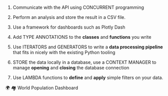 
1. Communicate with the API using CONCURRENT programming
2. Perform an analysis and store the result in a CSV file.
3. Use a framework for dashboards such as Plotly Dash

4. Add TYPE ANNOTATIONS to the __classes__ and __functions__ you write

5. Use ITERATORS and GENERATORS to write a __data processing pipeline__ that fits in nicely with the existing Python tooling
6. STORE the data locally in a database, use a CONTEXT MANAGER to manage __opening__ and __closing__ the database connection
7. Use LAMBDA functions to __define__ and __apply__ simple filters on your data.


🌍 🏘️ World Population Dashboard
